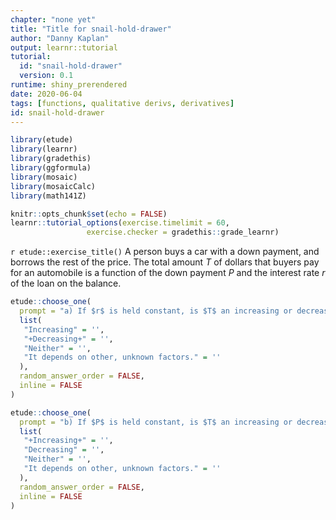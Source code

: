 ```yaml
---
chapter: "none yet"
title: "Title for snail-hold-drawer"
author: "Danny Kaplan"
output: learnr::tutorial
tutorial:
  id: "snail-hold-drawer"
  version: 0.1
runtime: shiny_prerendered
date: 2020-06-04 
tags: [functions, qualitative derivs, derivatives]
id: snail-hold-drawer
---
```


```r
library(etude)
library(learnr)
library(gradethis)
library(ggformula)
library(mosaic)
library(mosaicCalc)
library(math141Z)

knitr::opts_chunk$set(echo = FALSE)
learnr::tutorial_options(exercise.timelimit = 60, 
                 exercise.checker = gradethis::grade_learnr)
```


`r etude::exercise_title()` A person buys a car with a down payment, and borrows the rest of the price. The total amount $T$ of dollars that buyers pay for an automobile is a function of the down payment $P$ and the interest rate $r$ of the loan on the balance. 

```r
etude::choose_one(
  prompt = "a) If $r$ is held constant, is $T$ an increasing or decreasing function of $P$?",
  list(
   "Increasing" = '',
   "+Decreasing+" = '',
   "Neither" = '',
   "It depends on other, unknown factors." = ''
  ),
  random_answer_order = FALSE,
  inline = FALSE
)
```


  




```r
etude::choose_one(
  prompt = "b) If $P$ is held constant, is $T$ an increasing or decreasing function of $r$?",
  list(
   "+Increasing+" = '',
   "Decreasing" = '',
   "Neither" = '',
   "It depends on other, unknown factors." = ''
  ),
  random_answer_order = FALSE,
  inline = FALSE
)
```


  



